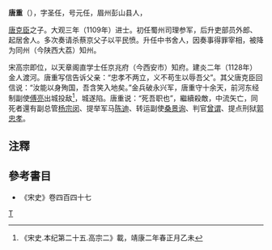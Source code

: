 '''唐重'''（{{bd|1083年||1128年|}}），字圣任，号元任，眉州彭山县人，

[[唐克臣|唐克臣]]之子。大观三年（1109年）进士。初任蜀州司理参军，后升吏部员外郎、起居舍人。多次奏请杀蔡京父子以平民愤。升任中书舍人，因奏事得罪宰相，被降为同州（今陕西大荔）知州。

宋高宗即位，以天章阁直学士任京兆府（今西安市）知府。建炎二年（1128年）金人渡河。唐重写信告诉父亲：“忠孝不两立，义不苟生以辱吾父”。其父唐克臣回信说：“汝能以身殉国，吾含笑入地矣。”金兵破永兴军，唐重守十余天，前河东经制副使[[傅亮|傅亮]]出城投敌<ref>《宋史.本纪第二十五.高宗二》載，靖康二年春正月乙未</ref>，城遂陷。唐重说：“死吾职也”，繼續殺敵，中流矢亡，同死者還有副总管[[杨宗闵|杨宗闵]]、提举军马[[陈迪|陈迪]]、转运副使[[桑景询|桑景询]]、判官[[曾谓|曾谓]]、提点刑狱[[郭忠孝|郭忠孝]]。  

== 注釋 ==
{{reflist}}
== 參考書目 ==
*《宋史》卷四百四十七
[[category:宋朝軍事人物|T]]